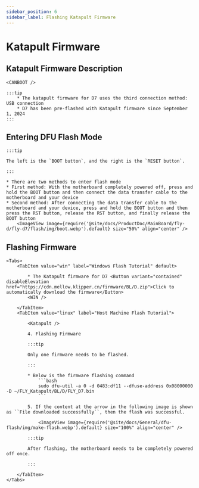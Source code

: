 ```yaml
---
sidebar_position: 6
sidebar_label: Flashing Katapult Firmware
---
```



# Katapult Firmware

## Katapult Firmware Description

    <CANBOOT />

    :::tip
        * The katapult firmware for D7 uses the third connection method: USB connection
        * D7 has been pre-flashed with Katapult firmware since September 1, 2024
    :::

## Entering DFU Flash Mode

    :::tip

    The left is the `BOOT button`, and the right is the `RESET button`.

    :::

    * There are two methods to enter flash mode
    * First method: With the motherboard completely powered off, press and hold the BOOT button and then connect the data transfer cable to the motherboard and your device
    * Second method: After connecting the data transfer cable to the motherboard and your device, press and hold the BOOT button and then press the RST button, release the RST button, and finally release the BOOT button
        <ImageView image={require('@site/docs/ProductDoc/MainBoard/fly-d/fly-d7/flash/img/boot.webp').default} size="50%" align="center" />

## Flashing Firmware
    <Tabs>
        <TabItem value="win" label="Windows Flash Tutorial" default>

            * The Katapult firmware for D7 <Button variant="contained" disableElevation href="https://cdn.mellow.klipper.cn/firmware/BL/D.zip">Click to automatically download the firmware</Button>
            <WIN />

        </TabItem>
        <TabItem value="linux" label="Host Machine Flash Tutorial">

            <Katapult />

            4. Flashing Firmware

            :::tip

            Only one firmware needs to be flashed.

            :::

            * Below is the firmware flashing command
                ```bash
                sudo dfu-util -a 0 -d 0483:df11 --dfuse-address 0x08000000 -D ~/FLY_Katapult/BL/D/FLY_D7.bin
                ```

            5. If the content at the arrow in the following image is shown as ``File downloaded successfully``, then the flash was successful.

                <ImageView image={require('@site/docs/General/dfu-flash/img/make-flash.webp').default} size="100%" align="center" />

            :::tip

            After flashing, the motherboard needs to be completely powered off once.

            :::

        </TabItem>
    </Tabs>